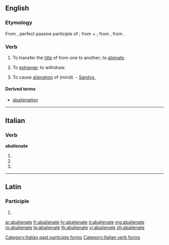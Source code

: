 ==English==

===Etymology===
From {{etyl|la}} {{term|abalienatus|abaliēnātus||lang=la}}, perfect passive participle of {{term|abalieno|abaliēnō|alienate; remove|lang=la}}; from {{term|ab-||by, from; away|lang=la}} + {{term|alieno|aliēnō|alienate, estrange|lang=la}}; from {{term|alienus|aliēnus|foreign, alien|lang=la}}, from {{term|alius||other, another|lang=la}}.

===Verb===
{{en-verb|abalienat|ing}} {{transitive}}

# {{context|Civil Law}} To transfer the [[title]] of from one to another; to [[alienate]].
# {{obsolete}} To [[estrange]]; to withdraw.
# To cause [[alienation]] of (mind). - [[Sandys.]]

====Derived terms====
* [[abalienation]]

----

==Italian==

===Verb===
'''abalienate'''

# {{conjugation of|abalienare||2|p|pres|ind|lang=it}}
# {{conjugation of|abalienare||2|p|imp|lang=it}}
# {{form of|[[feminine|Feminine]] plural|abalienato}}

[[Category:Italian past participle forms]]
[[Category:Italian verb forms]]

----

==Latin==

===Participle===
{{la-part-form|abaliēnāte}}

# {{inflection of|abalienatus|abaliēnātus|voc|m|s|lang=la}}

[[ar:abalienate]]
[[fr:abalienate]]
[[hr:abalienate]]
[[it:abalienate]]
[[mg:abalienate]]
[[ro:abalienate]]
[[te:abalienate]]
[[th:abalienate]]
[[vi:abalienate]]
[[zh:abalienate]]